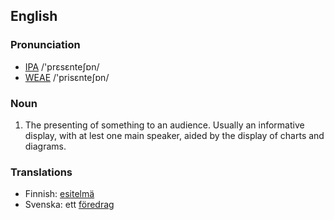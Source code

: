 ==English==
===Pronunciation===
* [[IPA]] /'prεsεnteʃɒn/
* [[WEAE]] /'prisεnteʃɒn/

===Noun===

# The presenting of something to an audience. Usually an informative display, with at lest one main speaker, aided by the display of charts and diagrams.

===Translations===
*Finnish: [[esitelmä]]
*Svenska: ett [[föredrag]]